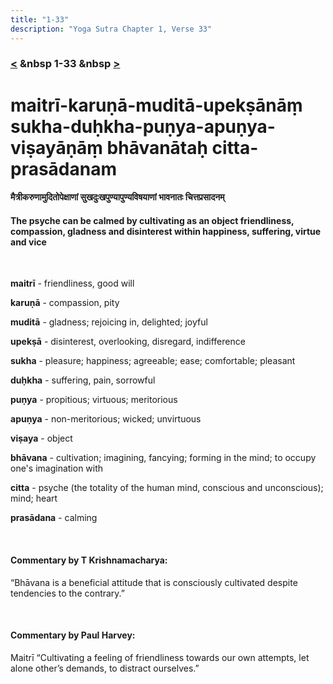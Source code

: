```yaml
---
title: "1-33"
description: "Yoga Sutra Chapter 1, Verse 33"
---
```


### [<](/Chapter-1/1-32) &nbsp 1-33 &nbsp [>](/Chapter-1/1-34/)

# maitrī-karuṇā-muditā-upekṣānāṃ sukha-duḥkha-puṇya-apuṇya-viṣayāṇāṃ bhāvanātaḥ citta-prasādanam

#### मैत्रीकरुणामुदितोपेक्षाणां सुखदुःखपुण्यापुण्यविषयाणां भावनातः चित्तप्रसादनम्

#### The psyche can be calmed by cultivating as an object friendliness, compassion, gladness and disinterest within happiness, suffering, virtue and vice

<br />

**maitrī** - friendliness, good will <br />

**karuṇā** - compassion, pity <br />

**muditā** - gladness; rejoicing in, delighted; joyful <br />

**upekṣā** - disinterest, overlooking, disregard, indifference <br />

**sukha** - pleasure; happiness; agreeable; ease; comfortable; pleasant <br />

**duḥkha** - suffering, pain, sorrowful <br />

**puṇya** - propitious; virtuous; meritorious <br />

**apuṇya** - non-meritorious; wicked; unvirtuous <br />

**viṣaya** - object <br />

**bhāvana** - cultivation; imagining, fancying; forming in the mind; to occupy one's imagination with <br />

**citta** - psyche (the totality of the human mind, conscious and unconscious); mind; heart <br />

**prasādana** - calming <br />

<br />

#### Commentary by T Krishnamacharya:

“Bhāvana is a beneficial attitude
that is consciously cultivated
despite tendencies to the contrary.”

<br />

#### Commentary by Paul Harvey:

Maitrī
“Cultivating a feeling of friendliness
towards our own attempts,
let alone other’s demands,
to distract ourselves.”
